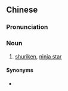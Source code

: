 {{also|手裏剣|手里剑}}

==Chinese==
{{zh-forms|s=手里剑|t2=手裏劍}}

===Pronunciation===
{{zh-pron
|m=shǒulǐjiàn
|c=sau2 leoi5 gim3
|cat=n
}}

===Noun===
{{zh-noun}}

# [[shuriken]], [[ninja star]] {{gloss|a ninja weapon}}

====Synonyms====
* {{sense|shuriken}} {{zh-l|飛鏢}}
